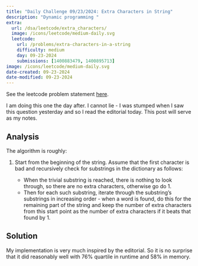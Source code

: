 ```yaml
---
title: "Daily Challenge 09/23/2024: Extra Characters in String"
description: "Dynamic programming "
extra:
  url: /dsa/leetcode/extra_characters/
  image: /icons/leetcode/medium-daily.svg
  leetcode:
    url: /problems/extra-characters-in-a-string
    difficulty: medium
    day: 09-23-2024
    submissions: [1400883479, 1400895713]
image: /icons/leetcode/medium-daily.svg
date-created: 09-23-2024
date-modified: 09-23-2024
---
```


See the leetcode problem statement [here](https://leetcode.com/problems/extra-characters-in-a-string/submissions/1400883479).

I am doing this one the day after. I cannot lie - I was stumped when I saw this
question yesterday and so I read the editorial today. This post will serve as 
my notes.


## Analysis

The algorithm is roughly:

1. Start from the beginning of the string. Assume that the first character is
   bad and recursively check for substrings in the dictionary as follows: 

   - When the trivial substring is reached, there is nothing to look through,
     so there are no extra characters, otherwise go do 1.
   - Then for each such substring, iterate through the substring's substrings 
     in increasing order - when a word is found, do this for the remaining part 
     of the string and keep the number of extra characters from this start 
     point as the number of extra characters if it beats that found by 1.


<!-- This can be done because it is easy to check very small cases, for instance if -->
<!-- the dictionary only has words of lengths two: -->
<!---->
<!-- - If the question is the empty string, then there are no extra characters. -->
<!-- - If the question is a single character, then there is either $1$ or $0$ extra -->
<!--   characters. -->
<!-- - If the question is two characters, then only words of length two will fit in. -->
<!-- - If the question is three characters, we can check the  -->



## Solution

My implementation is very much inspired by the editorial. So it is no surprise
that it did reasonably well with $76\%$ quartile in runtime and $58\%$ in 
memory.

```.python
```

